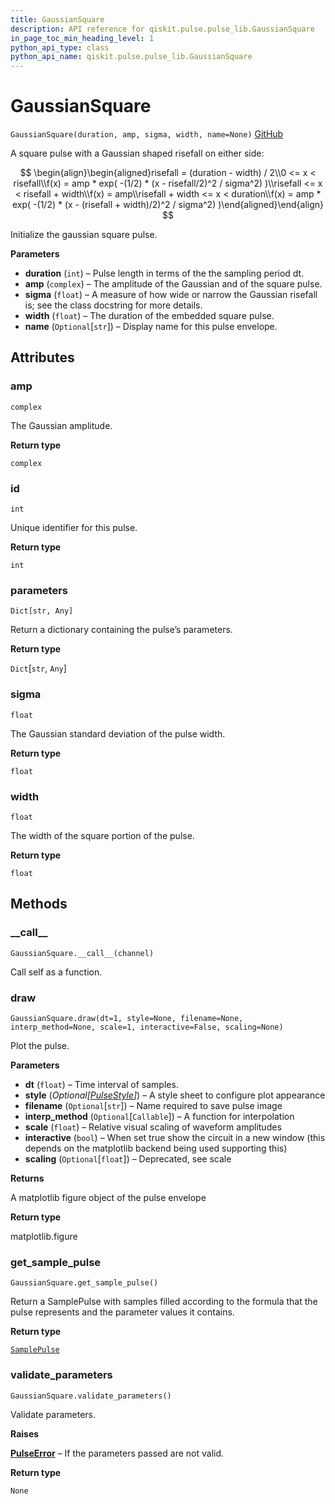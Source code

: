 ```yaml
---
title: GaussianSquare
description: API reference for qiskit.pulse.pulse_lib.GaussianSquare
in_page_toc_min_heading_level: 1
python_api_type: class
python_api_name: qiskit.pulse.pulse_lib.GaussianSquare
---
```


# GaussianSquare

<span id="qiskit.pulse.pulse_lib.GaussianSquare" />

`GaussianSquare(duration, amp, sigma, width, name=None)` [GitHub](https://github.com/qiskit/qiskit/tree/stable/0.14/qiskit/pulse/pulse_lib/parametric_pulses.py "view source code")

A square pulse with a Gaussian shaped risefall on either side:

$$
 \begin{align}\begin{aligned}risefall = (duration - width) / 2\\0 <= x < risefall\\f(x) = amp * exp( -(1/2) * (x - risefall/2)^2 / sigma^2) )\\risefall <= x < risefall + width\\f(x) = amp\\risefall + width <= x < duration\\f(x) = amp * exp( -(1/2) * (x - (risefall + width)/2)^2 / sigma^2) )\end{aligned}\end{align} 
$$

Initialize the gaussian square pulse.

**Parameters**

*   **duration** (`int`) – Pulse length in terms of the the sampling period dt.
*   **amp** (`complex`) – The amplitude of the Gaussian and of the square pulse.
*   **sigma** (`float`) – A measure of how wide or narrow the Gaussian risefall is; see the class docstring for more details.
*   **width** (`float`) – The duration of the embedded square pulse.
*   **name** (`Optional`\[`str`]) – Display name for this pulse envelope.

## Attributes

### amp

<span id="qiskit.pulse.pulse_lib.GaussianSquare.amp" />

`complex`

The Gaussian amplitude.

**Return type**

`complex`

### id

<span id="qiskit.pulse.pulse_lib.GaussianSquare.id" />

`int`

Unique identifier for this pulse.

**Return type**

`int`

### parameters

<span id="qiskit.pulse.pulse_lib.GaussianSquare.parameters" />

`Dict[str, Any]`

Return a dictionary containing the pulse’s parameters.

**Return type**

`Dict`\[`str`, `Any`]

### sigma

<span id="qiskit.pulse.pulse_lib.GaussianSquare.sigma" />

`float`

The Gaussian standard deviation of the pulse width.

**Return type**

`float`

### width

<span id="qiskit.pulse.pulse_lib.GaussianSquare.width" />

`float`

The width of the square portion of the pulse.

**Return type**

`float`

## Methods

### \_\_call\_\_

<span id="qiskit.pulse.pulse_lib.GaussianSquare.__call__" />

`GaussianSquare.__call__(channel)`

Call self as a function.

### draw

<span id="qiskit.pulse.pulse_lib.GaussianSquare.draw" />

`GaussianSquare.draw(dt=1, style=None, filename=None, interp_method=None, scale=1, interactive=False, scaling=None)`

Plot the pulse.

**Parameters**

*   **dt** (`float`) – Time interval of samples.
*   **style** (*Optional\[*[*PulseStyle*](qiskit.visualization.pulse.qcstyle#pulsestyle "qiskit.visualization.pulse.qcstyle.PulseStyle")*]*) – A style sheet to configure plot appearance
*   **filename** (`Optional`\[`str`]) – Name required to save pulse image
*   **interp\_method** (`Optional`\[`Callable`]) – A function for interpolation
*   **scale** (`float`) – Relative visual scaling of waveform amplitudes
*   **interactive** (`bool`) – When set true show the circuit in a new window (this depends on the matplotlib backend being used supporting this)
*   **scaling** (`Optional`\[`float`]) – Deprecated, see scale

**Returns**

A matplotlib figure object of the pulse envelope

**Return type**

matplotlib.figure

### get\_sample\_pulse

<span id="qiskit.pulse.pulse_lib.GaussianSquare.get_sample_pulse" />

`GaussianSquare.get_sample_pulse()`

Return a SamplePulse with samples filled according to the formula that the pulse represents and the parameter values it contains.

**Return type**

[`SamplePulse`](qiskit.pulse.pulse_lib.SamplePulse "qiskit.pulse.pulse_lib.sample_pulse.SamplePulse")

### validate\_parameters

<span id="qiskit.pulse.pulse_lib.GaussianSquare.validate_parameters" />

`GaussianSquare.validate_parameters()`

Validate parameters.

**Raises**

[**PulseError**](qiskit.pulse.PulseError "qiskit.pulse.PulseError") – If the parameters passed are not valid.

**Return type**

`None`

